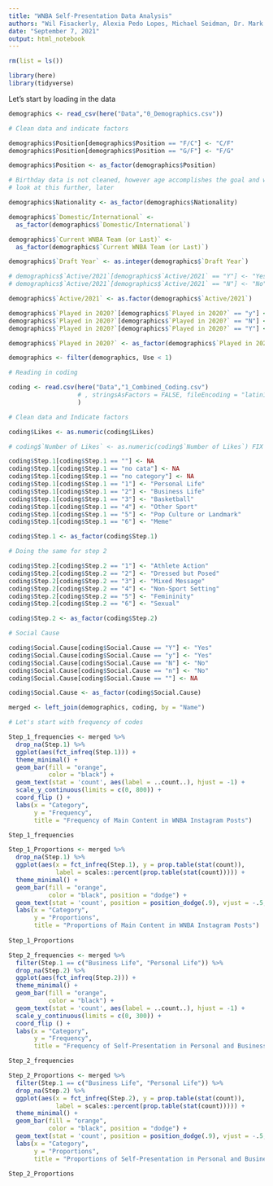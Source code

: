 ---
title: "WNBA Self-Presentation Data Analysis"
authors: "Wil Fisackerly, Alexia Pedo Lopes, Michael Seidman, Dr. Mark Nagel"
date: "September 7, 2021"
output: html_notebook
---

```{r echo=FALSE}
rm(list = ls())

library(here)
library(tidyverse)

```


Let's start by loading in the data

```{r echo=FALSE}

demographics <- read_csv(here("Data","0_Demographics.csv"))

# Clean data and indicate factors

demographics$Position[demographics$Position == "F/C"] <- "C/F"
demographics$Position[demographics$Position == "G/F"] <- "F/G"

demographics$Position <- as_factor(demographics$Position)

# Birthday data is not cleaned, however age accomplishes the goal and we may
# look at this further, later

demographics$Nationality <- as_factor(demographics$Nationality)

demographics$`Domestic/International` <-
  as_factor(demographics$`Domestic/International`)

demographics$`Current WNBA Team (or Last)` <-
  as_factor(demographics$`Current WNBA Team (or Last)`)

demographics$`Draft Year` <- as.integer(demographics$`Draft Year`)

# demographics$`Active/2021`[demographics$`Active/2021` == "Y"] <- "Yes"
# demographics$`Active/2021`[demographics$`Active/2021` == "N"] <- "No"

demographics$`Active/2021` <- as.factor(demographics$`Active/2021`)

demographics$`Played in 2020?`[demographics$`Played in 2020?` == "y"] <- "Yes"
demographics$`Played in 2020?`[demographics$`Played in 2020?` == "N"] <- "No"
demographics$`Played in 2020?`[demographics$`Played in 2020?` == "Y"] <- "Yes"

demographics$`Played in 2020?` <- as_factor(demographics$`Played in 2020?`)

demographics <- filter(demographics, Use < 1)
```

```{r echo=FALSE}
# Reading in coding

coding <- read.csv(here("Data","1_Combined_Coding.csv")
                   # , stringsAsFactors = FALSE, fileEncoding = "latin1"
                   )

# Clean data and Indicate factors

coding$Likes <- as.numeric(coding$Likes)

# coding$`Number of Likes` <- as.numeric(coding$`Number of Likes`) FIX THIS

coding$Step.1[coding$Step.1 == ""] <- NA
coding$Step.1[coding$Step.1 == "no cata"] <- NA
coding$Step.1[coding$Step.1 == "no category"] <- NA
coding$Step.1[coding$Step.1 == "1"] <- "Personal Life" 
coding$Step.1[coding$Step.1 == "2"] <- "Business Life" 
coding$Step.1[coding$Step.1 == "3"] <- "Basketball" 
coding$Step.1[coding$Step.1 == "4"] <- "Other Sport" 
coding$Step.1[coding$Step.1 == "5"] <- "Pop Culture or Landmark" 
coding$Step.1[coding$Step.1 == "6"] <- "Meme"

coding$Step.1 <- as_factor(coding$Step.1)

# Doing the same for step 2

coding$Step.2[coding$Step.2 == "1"] <- "Athlete Action"
coding$Step.2[coding$Step.2 == "2"] <- "Dressed but Posed"
coding$Step.2[coding$Step.2 == "3"] <- "Mixed Message"
coding$Step.2[coding$Step.2 == "4"] <- "Non-Sport Setting"
coding$Step.2[coding$Step.2 == "5"] <- "Femininity"
coding$Step.2[coding$Step.2 == "6"] <- "Sexual"

coding$Step.2 <- as_factor(coding$Step.2)

# Social Cause

coding$Social.Cause[coding$Social.Cause == "Y"] <- "Yes"
coding$Social.Cause[coding$Social.Cause == "y"] <- "Yes"
coding$Social.Cause[coding$Social.Cause == "N"] <- "No"
coding$Social.Cause[coding$Social.Cause == "n"] <- "No"
coding$Social.Cause[coding$Social.Cause == ""] <- NA

coding$Social.Cause <- as_factor(coding$Social.Cause)

```

```{r echo=FALSE}
merged <- left_join(demographics, coding, by = "Name")

# Let's start with frequency of codes

Step_1_frequencies <- merged %>%
  drop_na(Step.1) %>%
  ggplot(aes(fct_infreq(Step.1))) +
  theme_minimal() +
  geom_bar(fill = "orange", 
           color = "black") +
  geom_text(stat = 'count', aes(label = ..count..), hjust = -1) +
  scale_y_continuous(limits = c(0, 800)) +
  coord_flip () +
  labs(x = "Category", 
       y = "Frequency", 
       title = "Frequency of Main Content in WNBA Instagram Posts")

Step_1_frequencies

Step_1_Proportions <- merged %>%
  drop_na(Step.1) %>%
  ggplot(aes(x = fct_infreq(Step.1), y = prop.table(stat(count)),
             label = scales::percent(prop.table(stat(count))))) +
  theme_minimal() +
  geom_bar(fill = "orange", 
           color = "black", position = "dodge") +
  geom_text(stat = 'count', position = position_dodge(.9), vjust = -.5, size = 3) +
  labs(x = "Category", 
       y = "Proportions", 
       title = "Proportions of Main Content in WNBA Instagram Posts")
  
Step_1_Proportions  

Step_2_frequencies <- merged %>%
  filter(Step.1 == c("Business Life", "Personal Life")) %>%
  drop_na(Step.2) %>%
  ggplot(aes(fct_infreq(Step.2))) +
  theme_minimal() +
  geom_bar(fill = "orange", 
           color = "black") +
  geom_text(stat = 'count', aes(label = ..count..), hjust = -1) +
  scale_y_continuous(limits = c(0, 300)) +
  coord_flip () +
  labs(x = "Category", 
       y = "Frequency", 
       title = "Frequency of Self-Presentation in Personal and Business Photos")

Step_2_frequencies

Step_2_Proportions <- merged %>%
  filter(Step.1 == c("Business Life", "Personal Life")) %>%
  drop_na(Step.2) %>%
  ggplot(aes(x = fct_infreq(Step.2), y = prop.table(stat(count)),
             label = scales::percent(prop.table(stat(count))))) +
  theme_minimal() +
  geom_bar(fill = "orange", 
           color = "black", position = "dodge") +
  geom_text(stat = 'count', position = position_dodge(.9), vjust = -.5, size = 3) +
  labs(x = "Category", 
       y = "Proportions", 
       title = "Proportions of Self-Presentation in Personal and Business Photos")
  
Step_2_Proportions 






```

